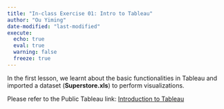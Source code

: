 ```yaml
---
title: "In-class Exercise 01: Intro to Tableau"
author: "Ou Yiming"
date-modified: "last-modified"
execute:
  echo: true
  eval: true
  warning: false
  freeze: true
---
```


In the first lesson, we learnt about the basic functionalities in Tableau and imported a dataset (**Superstore.xls**) to perform visualizations.

Please refer to the Public Tableau link: <a href="https://public.tableau.com/views/In-class_Ex01_17371866977140/Dashboard1?:language=en-US&:sid=&:redirect=auth&:display_count=n&:origin=viz_share_link" target="_blank">Introduction to Tableau</a>
